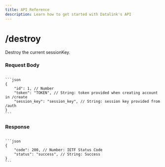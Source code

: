```yaml
---
title: API Reference
description: Learn how to get started with Datalink's API
---
```



# /destroy

Destroy the current sessionKey. 

### Request Body

<Code>
```json
{
    "id": 1, // Number
    "token": "TOKEN", // String: token provided when creating account in /create
    "session_key": "session_key", // String: session key provided from /auth
}
```
</Code>

### Response
<Code>
```json
{
    "code": 200, // Number: IETF Status Code
    "status": "success", // String: Success
}
```
</Code>

